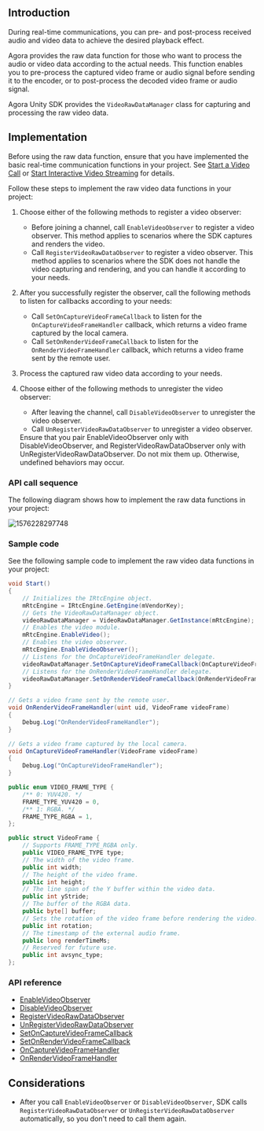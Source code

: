 <PlatformWrapper platform="unity">

## Introduction

During real-time communications, you can pre- and post-process received audio and video data to achieve the desired playback effect.

Agora provides the raw data function for those who want to process the audio or video data according to the actual needs. This function enables you to pre-process the captured video frame or audio signal before sending it to the encoder, or to post-process the decoded video frame or audio signal.

Agora Unity SDK provides the `VideoRawDataManager` class for capturing and processing the raw video data.

## Implementation

Before using the raw data function, ensure that you have implemented the basic real-time communication functions in your project. See [Start a Video Call](/3.x/video-calling/quickstart-guide/get-started-sdk) or [Start Interactive Video Streaming](/en/3.x/interactive-live-streaming/quickstart-guide/start-video-streaming) for details.

Follow these steps to implement the raw video data functions in your project:

1. Choose either of the following methods to register a video observer:
   - Before joining a channel, call `EnableVideoObserver` to register a video observer. This method applies to scenarios where the SDK captures and renders the video.
   - Call `RegisterVideoRawDataObserver` to register a video observer. This method applies to scenarios where the SDK does not handle the video capturing and rendering, and you can handle it according to your needs.

2. After you successfully register the observer, call the following methods to listen for callbacks according to your needs:
   - Call `SetOnCaptureVideoFrameCallback` to listen for the `OnCaptureVideoFrameHandler` callback, which returns a video frame captured by the local camera.
   - Call `SetOnRenderVideoFrameCallback` to listen for the `OnRenderVideoFrameHandler` callback, which returns a video frame sent by the remote user.
3. Process the captured raw video data according to your needs.
4. Choose either of the following methods to unregister the video observer:
   - After leaving the channel, call `DisableVideoObserver` to unregister the video observer.
   - Call `UnRegisterVideoRawDataObserver` to unregister a video observer.
   <div class="alert note">Ensure that you pair EnableVideoObserver only with DisableVideoObserver, and RegisterVideoRawDataObserver only with UnRegisterVideoRawDataObserver. Do not mix them up. Otherwise, undefined behaviors may occur.</div>

### API call sequence

The following diagram shows how to implement the raw data functions in your project:

![1576228297748](https://web-cdn.agora.io/docs-files/1576228297748)

### Sample code

See the following sample code to implement the raw video data functions in your project:

```csharp
void Start()
{
    // Initializes the IRtcEngine object.
    mRtcEngine = IRtcEngine.GetEngine(mVendorKey);
    // Gets the VideoRawDataManager object.
    videoRawDataManager = VideoRawDataManager.GetInstance(mRtcEngine);
    // Enables the video module.
    mRtcEngine.EnableVideo();
    // Enables the video observer.
    mRtcEngine.EnableVideoObserver();
    // Listens for the OnCaptureVideoFrameHandler delegate.
    videoRawDataManager.SetOnCaptureVideoFrameCallback(OnCaptureVideoFrameHandler);
    // Listens for the OnRenderVideoFrameHandler delegate.
    videoRawDataManager.SetOnRenderVideoFrameCallback(OnRenderVideoFrameHandler);
}

// Gets a video frame sent by the remote user.
void OnRenderVideoFrameHandler(uint uid, VideoFrame videoFrame)
{
    Debug.Log("OnRenderVideoFrameHandler");
}

// Gets a video frame captured by the local camera.
void OnCaptureVideoFrameHandler(VideoFrame videoFrame)
{
    Debug.Log("OnCaptureVideoFrameHandler");
}

public enum VIDEO_FRAME_TYPE {
    /** 0: YUV420. */
    FRAME_TYPE_YUV420 = 0,
    /** 1: RGBA. */
    FRAME_TYPE_RGBA = 1,
};

public struct VideoFrame {
    // Supports FRAME_TYPE_RGBA only.
    public VIDEO_FRAME_TYPE type;
    // The width of the video frame.
    public int width;
    // The height of the video frame.
    public int height;
    // The line span of the Y buffer within the video data.
    public int yStride;
    // The buffer of the RGBA data.
    public byte[] buffer;
    // Sets the rotation of the video frame before rendering the video. Supports 0, 90, 180, 270 degrees clockwise.
    public int rotation;
    // The timestamp of the external audio frame.
    public long renderTimeMs;
    // Reserved for future use.
    public int avsync_type;
};
```


### API reference

- [EnableVideoObserver](https://api-ref.agora.io/en/video-sdk/unity/3.x/classagora__gaming__rtc_1_1_i_rtc_engine.html#ace979cd59611a0cc39e13f8ea33c0f7c)
- [DisableVideoObserver](https://api-ref.agora.io/en/video-sdk/unity/3.x/classagora__gaming__rtc_1_1_i_rtc_engine.html#ace613c4deed4548ee30a80a18a7007df)
- [RegisterVideoRawDataObserver](https://api-ref.agora.io/en/video-sdk/unity/3.x/classagora__gaming__rtc_1_1_video_raw_data_manager.html#ad2fddfb037739fdcb5cdd245caeb12f0)
- [UnRegisterVideoRawDataObserver](https://api-ref.agora.io/en/video-sdk/unity/3.x/classagora__gaming__rtc_1_1_video_raw_data_manager.html#ad485000862fc71f39889f826f1353ba3)
- [SetOnCaptureVideoFrameCallback](https://api-ref.agora.io/en/video-sdk/unity/3.x/classagora__gaming__rtc_1_1_video_raw_data_manager.html#a86b6c82c97dbe94f7a11839506a09109)
- [SetOnRenderVideoFrameCallback](https://api-ref.agora.io/en/video-sdk/unity/3.x/classagora__gaming__rtc_1_1_video_raw_data_manager.html#ad7516aa3de9f25b208fe2aa9baf56097)
- [OnCaptureVideoFrameHandler](https://api-ref.agora.io/en/video-sdk/unity/3.x/classagora__gaming__rtc_1_1_video_raw_data_manager.html#a7173eb3a85e986f50696732076c811b9)
- [OnRenderVideoFrameHandler](https://api-ref.agora.io/en/video-sdk/unity/3.x/classagora__gaming__rtc_1_1_video_raw_data_manager.html#a2ad89cb34bf7ca354ee71a35985bb5c7)

## Considerations

- After you call `EnableVideoObserver` or `DisableVideoObserver`, SDK calls `RegisterVideoRawDataObserver` or `UnRegisterVideoRawDataObserver` automatically, so you don't need to call them again.

</PlatformWrapper>
